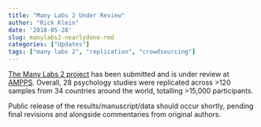 ```yaml
---
title: "Many Labs 2 Under Review"
author: "Rick Klein"
date: '2018-05-28'
slug: manylabs2-nearlydone-rmd
categories: ["Updates"]
tags: ["many labs 2", "replication", "crowdsourcing"]
--- 
```


[The Many Labs 2 project](https://osf.io/8cd4r/) has been submitted and is under review at [AMPPS](https://www.psychologicalscience.org/publications/ampps). Overall, 28 psychology studies were replicated across >120 samples from 34 countries around the world, totalling >15,000 participants.

Public release of the results/manuscript/data should occur shortly, pending final revisions and alongside commentaries from original authors.